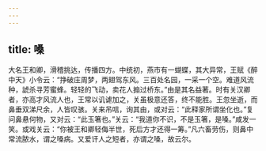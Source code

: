 ```yaml
---
---
---
```

title: 嗓
---




大名王和卿，滑稽挑达，传播四方。中统初，燕市有一蝴蝶，其大异常，王赋《醉中天》小令云：“挣破庄周梦，两翅驾东风。三百处名园，一采一个空。难道风流种，諕杀寻芳蜜蜂。轻轻的飞动，卖花人搧过桥东。”由是其名益著。时有关汉卿者，亦高才风流人也，王常以讥谑加之，关虽极意还答，终不能胜。王忽坐逝，而鼻垂双涕尺余，人皆叹骇。关来吊唁，询其由，或对云：“此释家所谓坐化也。”复问鼻悬何物，又对云：“此玉箸也。”关云：“我道你不识，不是玉箸，是嗓。”咸发一笑。或戏关云：“你被王和卿轻侮半世，死后方才还得一筹。”凡六畜劳伤，则鼻中常流脓水，谓之嗓病。又爱讦人之短者，亦谓之嗓，故云尔。